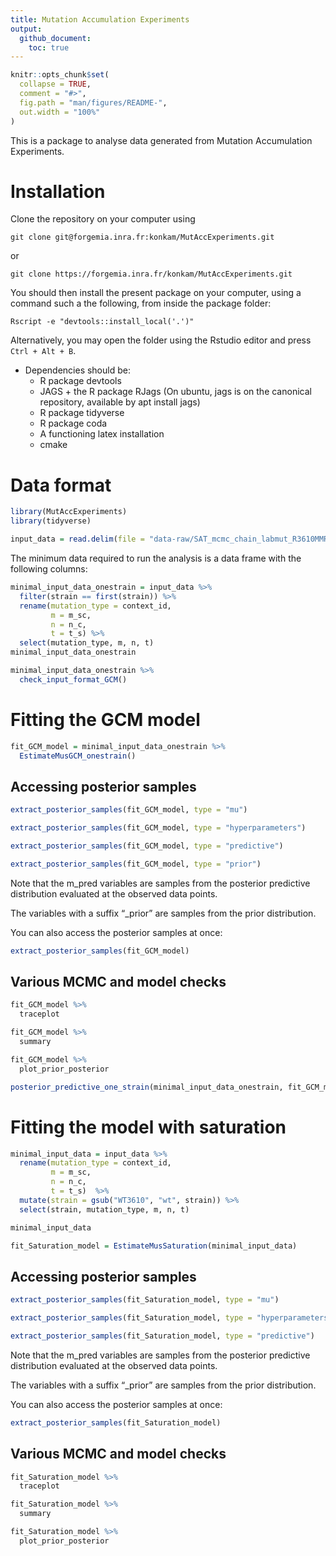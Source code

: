 ```yaml
---
title: Mutation Accumulation Experiments
output: 
  github_document:
    toc: true
---
```


<!-- README.md is generated from README.Rmd. Please edit that file -->

```r
knitr::opts_chunk$set(
  collapse = TRUE,
  comment = "#>",
  fig.path = "man/figures/README-",
  out.width = "100%"
)
```

This is a package to analyse data generated from Mutation Accumulation Experiments. 


# Installation

Clone the repository on your computer using

```
git clone git@forgemia.inra.fr:konkam/MutAccExperiments.git
```

or 

```
git clone https://forgemia.inra.fr/konkam/MutAccExperiments.git

```

You should then install the present package on your computer, using a command such a the following, from inside the package folder:


```
Rscript -e "devtools::install_local('.')"
```

Alternatively, you may open the folder using the Rstudio editor and press `Ctrl + Alt + B`.


- Dependencies should be:
    - R package devtools
    - JAGS + the R package RJags (On ubuntu, jags is on the canonical repository, available by apt install jags)
    - R package tidyverse
    - R package coda
    - A functioning latex installation
    - cmake

# Data format


```r
library(MutAccExperiments)
library(tidyverse)
```

```r
input_data = read.delim(file = "data-raw/SAT_mcmc_chain_labmut_R3610MMR-3610_inputfile.csv", sep = " ")
```

The minimum data required to run the analysis is a data frame with the following columns:

```r
minimal_input_data_onestrain = input_data %>% 
  filter(strain == first(strain)) %>% 
  rename(mutation_type = context_id,
         m = m_sc, 
         n = n_c,
         t = t_s) %>% 
  select(mutation_type, m, n, t) 
minimal_input_data_onestrain
```

```r
minimal_input_data_onestrain %>% 
  check_input_format_GCM()
```


# Fitting the GCM model

```r
fit_GCM_model = minimal_input_data_onestrain %>% 
  EstimateMusGCM_onestrain()
```

## Accessing posterior samples

```r
extract_posterior_samples(fit_GCM_model, type = "mu")
```

```r
extract_posterior_samples(fit_GCM_model, type = "hyperparameters")
```

```r
extract_posterior_samples(fit_GCM_model, type = "predictive")
```

```r
extract_posterior_samples(fit_GCM_model, type = "prior")
```

Note that the m_pred variables are samples from the posterior predictive distribution evaluated at the observed data points.

The variables with a suffix "_prior" are samples from the prior distribution.

You can also access the posterior samples at once:

```r
extract_posterior_samples(fit_GCM_model)
```

## Various MCMC and model checks

```r
fit_GCM_model %>% 
  traceplot
```

```r
fit_GCM_model %>% 
  summary
```
```r
fit_GCM_model %>% 
  plot_prior_posterior
```

```r
posterior_predictive_one_strain(minimal_input_data_onestrain, fit_GCM_model)
```

# Fitting the model with saturation

```r
minimal_input_data = input_data %>% 
  rename(mutation_type = context_id,
         m = m_sc, 
         n = n_c,
         t = t_s)  %>% 
  mutate(strain = gsub("WT3610", "wt", strain)) %>% 
  select(strain, mutation_type, m, n, t) 

minimal_input_data

```

```r
fit_Saturation_model = EstimateMusSaturation(minimal_input_data)
```

## Accessing posterior samples

```r
extract_posterior_samples(fit_Saturation_model, type = "mu")
```

```r
extract_posterior_samples(fit_Saturation_model, type = "hyperparameters")
```

```r
extract_posterior_samples(fit_Saturation_model, type = "predictive")
```

Note that the m_pred variables are samples from the posterior predictive distribution evaluated at the observed data points.

The variables with a suffix "_prior" are samples from the prior distribution.

You can also access the posterior samples at once:

```r
extract_posterior_samples(fit_Saturation_model)
```

## Various MCMC and model checks

```r
fit_Saturation_model %>% 
  traceplot
```

```r
fit_Saturation_model %>% 
  summary
```
```r
fit_Saturation_model %>% 
  plot_prior_posterior
```

